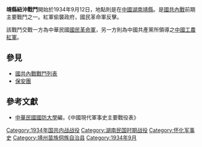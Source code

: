 {{Infobox Military Conflict|
campaign=|
image=|
caption=|
conflict=靖縣紐沖戰鬥|
partof=[[國共內戰|國共內戰]]|
date=1934年9月12日－9月20日|
place=[[中國|中國]][[湖南|湖南]]|
result= 中共紅軍往西方退卻|
combatant1=25軍、黔保安團、19師|
combatant2=獨17師|
commander1=[[周芳仁|周芳仁]]、[[李覺（湖南）|李覺（湖南）]]|
commander2=[[蕭克|蕭克]]|
strength1=|
strength2=|
casualties1=300|
casualties2=100|
}}
'''靖縣紐沖戰鬥'''開始於1934年9月12日，地點則是在[[中國|中國]][[湖南省_(中華民國)|湖南]][[靖縣|靖縣]]。是[[國共內戰|國共內戰]]前期主要戰鬥之一。紅軍偷襲政府，國民革命軍反擊。

該戰鬥交戰一方為中華民國[[國民革命軍|國民革命軍]]，另一方則為中國共產黨所領導之[[中國工農紅軍|中國工農紅軍]]。

==參見==
*[[國共內戰戰鬥列表|國共內戰戰鬥列表]]
*[[保安團|保安團]]

==參考文獻==
*[[中華民國|中華民國]][[國防大學_(臺灣)|國防大學]]編，《中國現代軍事史主要戰役表》

{{China-hist-stub}}
[[Category:1934年国共内战战役|Category:1934年国共内战战役]]
[[Category:湖南民国时期战役|Category:湖南民国时期战役]]
[[Category:怀化军事史|Category:怀化军事史]]
[[Category:靖州苗族侗族自治县|Category:靖州苗族侗族自治县]]
[[Category:1934年9月|Category:1934年9月]]